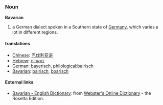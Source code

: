 ===Noun===
'''Bavarian'''

# a German dialect spoken in a Southern state of [[Germany]], which varies a lot in  different regions.

==== translations ====
*[[Chinese]]: [[巴伐利亚语]]
*[[Hebrew]]: [[בווארית]]
*[[German]]: [[bayerisch]], [[philological]]:[[bairisch]]
*[[Bavarian]]: [[bairisch]], [[boarisch]]

==== External links====
*[http://www.websters-online-dictionary.org/definition/Bavarian-english/ Bavarian - English Dictionary]: from [http://www.websters-online-dictionary.org Webster's Online Dictionary] - the Rosetta Edition.